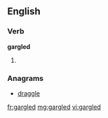 ==English==

===Verb===
'''gargled'''

# {{past of|[[gargle]]}}

===Anagrams===
* [[draggle#English|draggle]]

[[fr:gargled]]
[[mg:gargled]]
[[vi:gargled]]